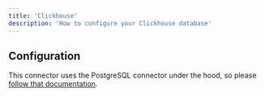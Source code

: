 ```yaml
---
title: 'Clickhouse'
description: 'How to configure your Clickhouse database'
---
```


## Configuration

This connector uses the PostgreSQL connector under the hood, so please [follow that documentation](/sources/postgresql).
